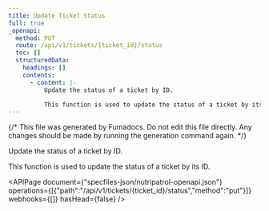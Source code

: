 ```yaml
---
title: Update Ticket Status
full: true
_openapi:
  method: PUT
  route: /api/v1/tickets/{ticket_id}/status
  toc: []
  structuredData:
    headings: []
    contents:
      - content: |-
          Update the status of a ticket by ID.

          This function is used to update the status of a ticket by its ID.
---
```


{/* This file was generated by Fumadocs. Do not edit this file directly. Any changes should be made by running the generation command again. */}

Update the status of a ticket by ID.

This function is used to update the status of a ticket by its ID.

<APIPage document={"specfiles-json/nutripatrol-openapi.json"} operations={[{"path":"/api/v1/tickets/{ticket_id}/status","method":"put"}]} webhooks={[]} hasHead={false} />